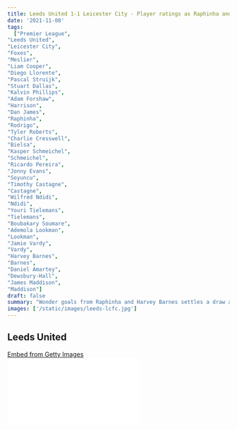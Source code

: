 ```yaml
---
title: Leeds United 1-1 Leicester City - Player ratings as Raphinha and Barnes get on the scoresheet
date: '2021-11-08'
tags:
  ["Premier League",
"Leeds United",
"Leicester City",
"Foxes",
"Meslier",
"Liam Cooper",
"Diego Llorente",
"Pascal Struijk",
"Stuart Dallas",
"Kalvin Phillips",
"Adam Forshaw",
"Harrison",
"Dan James",
"Raphinha",
"Rodrigo",
"Tyler Roberts",
"Charlie Cresswell",
"Bielsa",
"Kasper Schmeichel",
"Schmeichel",
"Ricardo Pereira",
"Jonny Evans",
"Soyuncu",
"Timothy Castagne",
"Castagne",
"Wilfred Ndidi",
"Ndidi",
"Youri Tielemans",
"Tielemans",
"Boubakary Soumare",
"Ademola Lookman",
"Lookman",
"Jamie Vardy",
"Vardy",
"Harvey Barnes",
"Barnes",
"Daniel Amartey",
"Dewsbury-Hall",
"James Maddison",
"Maddison"]
draft: false
summary: "Wonder goals from Raphinha and Harvey Barnes settles a draw at Elland Road as both sides walk away with a point. Check out our player ratings for both sides."
images: ['/static/images/leeds-lcfc.jpg']
---
```


## Leeds United

<div
  className="getty embed image"
  style={{
    backgroundColor: '#fff',
    display: 'inline-block',
    fontFamily: 'Roboto, sans-serif',
    color: '#a7a7a7',
    fontSize: '11px',
    width: '100%',
    maxWidth: '594px',
    float: 'left',
    marginRight: '20px',
    marginBottom: '20px',
  }}
>
  <div style={{ padding: 0, margin: 0, textAlign: 'left' }}>
    <a
      href="http://www.gettyimages.in/detail/1236414267"
      target="_blank"
      style={{
        color: '#a7a7a7',
        textDecoration: 'none',
        fontWeight: 'normal !important',
        border: 'none',
        display: 'inline-block',
      }}
    >
      Embed from Getty Images
    </a>
  </div>
  <div
    style={{
      overflow: 'hidden',
      position: 'relative',
      height: 0,
      padding: '63.636364% 0 0 0',
      width: '100%',
    }}
  >
    <iframe
      src="//embed.gettyimages.com/embed/1236414267?et=mHanVF8ZReJ7ofRyl4vwxg&tld=in&sig=YgR2dXlJYYRoWTgVA1So271AKLFsW4sfLMvq7P7mo_U=&caption=false&ver=1"
      scrolling="no"
      frameBorder={0}
      width={594}
      height={378}
      style={{
        display: 'inline-block',
        position: 'absolute',
        top: 0,
        left: 0,
        width: '100%',
        height: '100%',
        margin: 0,
      }}
    />
  </div>
</div>

### 1. Illan Meslier: 7

The young French goalkeeper distributed the ball really well with his boys in front of him.

He brought out his biggest save when Cooper gave the ball away to Tielemans as he reacted quickly to come out and clear the ball.

He couldn't do much with the goal conceded.

### 2. Liam Cooper: 6

He was pretty good on the day. He was defensively solid and did well overall, although he had a few "if-fy" moments in the game.

### 3. Diego Llorente: 6.5

He too had a pretty good game in defence along with his captain Cooper. He kept Leicester at bay for most parts of the game, although he could've done better for the goal conceded.

### 4. Pascal Struijk: 7

He did extremely well by filling in at the back in a back 3 for Bielsa. He was crucial to cover up and contain the Leicester City attack. He was really good in his positioning in the game and kept himself disciplined.

### 5. Stuart Dallas: 7

The right wing back was exceptional once again at Elland Road as his energy and drive made a good match with Raphinha as they both linked up really well to push forward and cause some real chaos down the left hand side of the Foxes' defence.

### 6. Kalvin Phillips: 6

The defensive midfielder had a decent game at Elland Road and he was unfortunate not to get an assist to his name. Played much more upfront with Forshaw sitting back.

### 7. Adam Forshaw: 8

He was really good on the ball and kept it moving forward with intent. He worked really hard on and off the ball. He will be a key part in Bielsa's plans for the remainder of the season.

### 8. Harrison: 7

The ex-Man City midfielder once again put in the hard yards in the game. He moved the ball really quick up front and linked up play well with his teammates.

He constantly looked to get his head up and deliver the cross into the box continuously. An energetic performance from the winger.

He will be disappointed as he couldn't adjust himself right in front of goal as the ball arrived at him quickly from a clipped header from Kalvin Phillips.

### 9. Dan James: 5.5

The attacking midfielder who came in from Manchester to Yorkshire is still struggling to find his feet in this Leeds team. He's been relatively quiet so far this season.

He was good on the ball, but he needs to improve himself in terms of the end product he delivers.

### 10. Raphinha: 8

The Brazilian winger was sensational in the first half as his wicked delivery into the box was left alone by the onrushing Leeds attackers which slid through Kasper Schmeichel.

He was booked for his celebration as he took off his shirt.

He was electric and lively especially when he had the ball on his feet.

### 11. Rodrigo: 6.5

The Spanish striker is much more different than Bamford, but he is settling really well into this new role that he has taken since the injury to Bamford.

He is a player that moves the ball in quickly and gets things going in the final third for the Yorkshire club.

## Substitutes

### 12. Tyler Roberts: 4

Came on and did well to a certain extent as his workload was cut down much more defensively.

### 13. Charlie Cresswell: N/A

---

## Leicester City

### 1. Kasper Schmeichel: 6

He couldn't really distribute the ball well across to his players. His opposition keeper, Meslier won by a mile when it comes to ball distribution.

He was well beaten by Raphinha's free kick, but he did make a few good saves in the game.

### 2. Ricardo Pereira: 5

He was not at his best today with Jack Harrison bursting down his side. He made 6 tackles in the game, but he was way off his best when it came to going forward.

### 3. Jonny Evans: 7.5

The veteran defender was much more calm and composed in defence as he read the situation really well and kept things at relative ease for large portions of the game while Leeds were on the attack.

### 4. Caglar Soyuncu: 5.5

The Turkish centre back has not been able to make an impact so far since the season began.

He was also restless while Leeds came down attacking at his end. He had a chance to get a goal during the final few minutes of the game, but his effort on target was cut out by an onrushing Leeds defender who came in sliding.

### 5. Timothy Castagne: 6

The Belgian versatile left back did pretty well in defense. However, he was not put to the test by James, although Raphinha caused a few problems.

He couldn't make an attacking contribution in the game just as Ricardo Pereira.

### 6. Wilfred Ndidi: 7

Given his role in this Leicester side, he did really well to keep Leicester in the game. Did a lot of defensive work and looked to keep his side on the front foot.

### 7. Youri Tielemans: 7.5

The Belgian was constantly looking forward to make an impact in the game.

He did keep Meslier on his heels at times and was a constant menace with his runs and deliveries up front. Subbed off later on in the game with an injury.

### 8. Boubakary Soumare: 7

The new signing made an instant impact in this team. He supplied the assist to Barnes' goal and did well defensively as well. There is more to him which we should see after the international break.

### 9. Ademola Lookman: 5

He had his own share of chances to make a much bigger impact in the game in favour of Leicester, but he is probably lacking sharpness in the final third as he has not been playing regularly.

His only downfall is his decision making as he was too late to spot the overall situation of the game.

He scored a goal, but his foot was slightly caught offside.

### 10. Jamie Vardy: 6.5

The veteran striker always kept making some good forward runs, but his teammates couldn't spot him. He found it difficult to link up with Lookman.

### 11. Harvey Barnes: 7.5

He found his way back into the starting XI and he was looking to create a spark for his side and he scored a worldie which brought a huge grin on his face.

It was a much needed goal for his confidence and the Leicester fans will be hoping that he continues to deliver for their side.

## Substitutes

### 12. Daniel Amartey: 5

He came in to help out Leicester's defense and did relatively well.

### 13. Dewsbury-Hall: 5

He did quite well as he kept possession of the ball and kept passing it forward.

### 14. James Maddison: 6

Came on as a sub and looked to create a few chances, but lacked the cutting edge.
